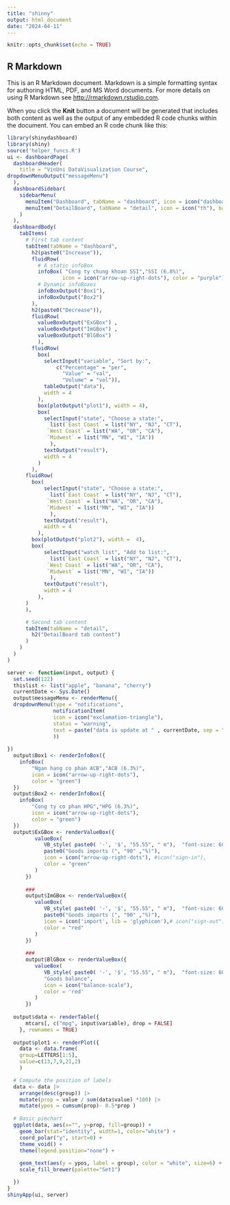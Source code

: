 ```yaml
---
title: "shinny"
output: html_document
date: "2024-04-11"
---
```


```r
knitr::opts_chunk$set(echo = TRUE)
```

## R Markdown

This is an R Markdown document. Markdown is a simple formatting syntax for authoring HTML, PDF, and MS Word documents. For more details on using R Markdown see <http://rmarkdown.rstudio.com>.

When you click the **Knit** button a document will be generated that includes both content as well as the output of any embedded R code chunks within the document. You can embed an R code chunk like this:

```r
library(shinydashboard)
library(shiny)
source('helper_funcs.R')
ui <- dashboardPage(
  dashboardHeader(
    title = "VinUni DataVisualization Course",
dropdownMenuOutput("messageMenu")
  ),
  dashboardSidebar(
    sidebarMenu(
      menuItem("Dashboard", tabName = "dashboard", icon = icon("dashboard")),
      menuItem("DetailBoard", tabName = "detail", icon = icon("th"), badgeLabel = "developing", badgeColor = "green")
    )
  ),
  dashboardBody(
    tabItems(
      # First tab content
      tabItem(tabName = "dashboard",
        h2(paste0("Increase")),
        fluidRow(
          # A static infoBox
          infoBox( "Cong ty chung khoan SSI","SSI (6.8%)",
                  icon = icon("arrow-up-right-dots"), color = "purple"),
          # Dynamic infoBoxes
          infoBoxOutput("Box1"),
          infoBoxOutput("Box2")
        ),
        h2(paste0("Decrease")),
        fluidRow(
          valueBoxOutput("ExGBox") ,
          valueBoxOutput("ImGBox") ,
          valueBoxOutput("BlGBox")
          ),
        fluidRow(
          box(
            selectInput("variable", "Sort by:",
                c("Percentage" = "per",
                  "Value" = "val",
                  "Volume" = "vol")),
            tableOutput("data"),
            width = 4
          ),
          box(plotOutput("plot1"), width = 4),
          box(
            selectInput("state", "Choose a state:",
              list(`East Coast` = list("NY", "NJ", "CT"),
             `West Coast` = list("WA", "OR", "CA"),
             `Midwest` = list("MN", "WI", "IA"))
              ),
            textOutput("result"),
            width = 4
          )
        ),
      fluidRow(
        box(
            selectInput("state", "Choose a state:",
              list(`East Coast` = list("NY", "NJ", "CT"),
             `West Coast` = list("WA", "OR", "CA"),
             `Midwest` = list("MN", "WI", "IA"))
              ),
            textOutput("result"),
            width = 4
          ),
        box(plotOutput("plot2"), width =  4),
        box(
            selectInput("watch list", "Add to list:",
              list(`East Coast` = list("NY", "NJ", "CT"),
             `West Coast` = list("WA", "OR", "CA"),
             `Midwest` = list("MN", "WI", "IA"))
              ),
            textOutput("result"),
            width = 4
          ),
      )
      ),

      # Second tab content
      tabItem(tabName = "detail",
        h2("DetailBoard tab content")
      )
    )
  )
)

server <- function(input, output) {
  set.seed(122)
  thislist <- list("apple", "banana", "cherry")
  currentDate <- Sys.Date() 
  output$messageMenu <- renderMenu({
  dropdownMenu(type = "notifications", 
               notificationItem(
               icon = icon("exclamation-triangle"),
               status = "warning", 
               text = paste("data is update at " , currentDate, sep = "",collapse = NULL)
               ))
               
})
  output$Box1 <- renderInfoBox({
    infoBox( 
        "Ngan hang co phan ACB","ACB (6.3%)", 
        icon = icon("arrow-up-right-dots"), 
        color = "green")
  })
  output$Box2 <- renderInfoBox({
    infoBox( 
        "Cong ty co phan HPG","HPG (6.3%)", 
        icon = icon("arrow-up-right-dots"), 
        color = "green")
  })
  output$ExGBox <- renderValueBox({
         valueBox(
            VB_style( paste0( '-', '$', "55.55", " m"),  "font-size: 60%;"  ),
            paste0("Goods imports (", "90" ,"%)"), 
            icon = icon("arrow-up-right-dots"), #icon("sign-in"),
            color = "green"
         )
      })
      
      ###
      output$ImGBox <- renderValueBox({
         valueBox(
            VB_style( paste0( '-', '$', "55.55", " m"),  "font-size: 60%;"  ),
            paste0("Goods imports (", "90" ,"%)"), 
            icon = icon('import', lib = 'glyphicon'),# icon("sign-out"),
            color = "red"
         )
      })
      
      ###
      output$BlGBox <- renderValueBox({
         valueBox(
            VB_style( paste0( '-', '$', "55.55", " m"),  "font-size: 60%;"  ),
            "Goods balance", 
            icon = icon("balance-scale"),
            color = 'red' 
         )
      })
  
  output$data <- renderTable({
      mtcars[, c("mpg", input$variable), drop = FALSE]
    }, rownames = TRUE)
  
  output$plot1 <- renderPlot({
    data <- data.frame(
    group=LETTERS[1:5],
    value=c(13,7,9,21,2)
    )

  # Compute the position of labels
  data <- data |>
    arrange(desc(group)) |>
    mutate(prop = value / sum(data$value) *100) |>
    mutate(ypos = cumsum(prop)- 0.5*prop )
  
  # Basic piechart
  ggplot(data, aes(x="", y=prop, fill=group)) +
    geom_bar(stat="identity", width=1, color="white") +
    coord_polar("y", start=0) +
    theme_void() + 
    theme(legend.position="none") +
    
    geom_text(aes(y = ypos, label = group), color = "white", size=6) +
    scale_fill_brewer(palette="Set1")

  })
}
shinyApp(ui, server)
```
